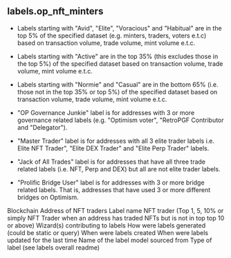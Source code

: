 ## labels.op_nft_minters 
- Labels starting with &quot;Avid&quot;, &quot;Elite&quot;, &quot;Voracious&quot; and &quot;Habitual&quot; are in the top 5% of the specified dataset (e.g. minters, traders, voters e.t.c) based on transaction volume, trade volume, mint volume e.t.c.

- Labels starting with &quot;Active&quot; are in the top 35% (this excludes those in the top 5%) of the specified dataset based on transaction volume, trade volume, mint volume e.t.c.

- Labels starting with &quot;Normie&quot; and &quot;Casual&quot; are in the bottom 65% (i.e. those not in the top 35% or top 5%) of the specified dataset based on transaction volume, trade volume, mint volume e.t.c.

- &quot;OP Governance Junkie&quot; label is for addresses with 3 or more governance related labels (e.g. &quot;Optimism voter&quot;, &quot;RetroPGF Contributor and &quot;Delegator&quot;).

- &quot;Master Trader&quot; label is for addresses with all 3 elite trader labels i.e. Elite NFT Trader&quot;, &quot;Elite DEX Trader&quot; and &quot;Elite Perp Trader&quot; labels.

- &quot;Jack of All Trades&quot; label is for addresses that have all three trade related labels (i.e. NFT, Perp and DEX) but all are not elite trader labels.

- &quot;Prolific Bridge User&quot; label is for addresses with 3 or more bridge related labels. That is, addresses that have used 3 or more different bridges on Optimism.

<ParamField path="blockchain">
Blockchain
</ParamField>
<ParamField path="address">
Address of NFT traders
</ParamField>
<ParamField path="name">
Label name NFT trader (Top 1, 5, 10% or simply NFT Trader when an address has traded NFTs but is not in top top 10 or above)
</ParamField>
<ParamField path="contributor">
Wizard(s) contributing to labels
</ParamField>
<ParamField path="source">
How were labels generated (could be static or query)
</ParamField>
<ParamField path="created_at">
When were labels created
</ParamField>
<ParamField path="updated_at">
When were labels updated for the last time
</ParamField>
<ParamField path="model_name">
Name of the label model sourced from
</ParamField>
<ParamField path="label_type">
Type of label (see labels overall readme)
</ParamField>
